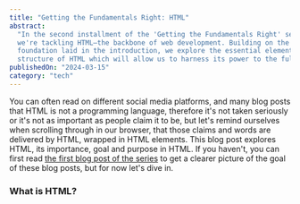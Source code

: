 ```yaml
---
title: "Getting the Fundamentals Right: HTML"
abstract:
  "In the second installment of the 'Getting the Fundamentals Right' series,
  we're tackling HTML—the backbone of web development. Building on the
  foundation laid in the introduction, we explore the essential elements and
  structure of HTML which will allow us to harness its power to the fullest."
publishedOn: "2024-03-15"
category: "tech"
---
```


You can often read on different social media platforms, and many blog posts that
HTML is not a programming language, therefore it's not taken seriously or it's
not as important as people claim it to be, but let's remind ourselves when
scrolling through in our browser, that those claims and words are delivered by
HTML, wrapped in HTML elements. This blog post explores HTML, its importance,
goal and purpose in HTML. If you haven't, you can first read
[the first blog post of the series](/blog/posts/getting-the-fundamentals-right-introduction)
to get a clearer picture of the goal of these blog posts, but for now let's dive
in.

### What is HTML?
